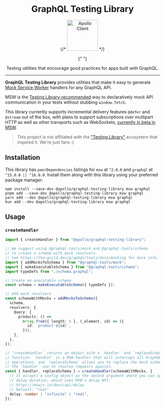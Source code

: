 
<Meta title="GraphQL Testing Library" />

<div align="center">
  <h1>GraphQL Testing Library</h1>

{/* <a href="https://www.apollographql.com/"><img src="https://raw.githubusercontent.com/apollographql/apollo-client-devtools/main/assets/apollo-wordmark.svg" height="100" alt="Apollo Client" /></a> */}

{" "}

<p>
  Testing utilities that encourage good practices for apps built with GraphQL.
</p>

</div>
<hr />

**GraphQL Testing Library** provides utilities that make it easy to generate [Mock Service Worker](https://mswjs.io/) handlers for any GraphQL API.

MSW is the [Testing Library-recommended](https://testing-library.com/docs/react-testing-library/example-intro/#full-example) way to declaratively mock API communication in your tests without stubbing `window.fetch`.

This library currently supports incremental delivery features `@defer` and `@stream` out of the box, with plans to support subscriptions over multipart HTTP as well as other transports such as WebSockets, [currently in beta in MSW](https://github.com/mswjs/msw/discussions/2010).

> This project is not affiliated with the ["Testing Library"](https://github.com/testing-library) ecosystem that inspired it. We're just fans :)

## Installation

This library has `peerDependencies` listings for `msw` at `^2.0.0` and `graphql` at `^15.0.0 || ^16.0.0`. Install them along with this library using your preferred package manager:

```
npm install --save-dev @apollo/graphql-testing-library msw graphql
pnpm add --save-dev @apollo/graphql-testing-library msw graphql
yarn add --dev @apollo/graphql-testing-library msw graphql
bun add --dev @apollo/graphql-testing-library msw graphql
```

## Usage

### `createHandler`

```typescript
import { createHandler } from "@apollo/graphql-testing-library";

// We suggest using @graphql-tools/mock and @graphql-tools/schema
// to create a schema with mock resolvers.
// See https://the-guild.dev/graphql/tools/docs/mocking for more info.
import { addMocksToSchema } from "@graphql-tools/mock";
import { makeExecutableSchema } from "@graphql-tools/schema";
import typeDefs from "./schema.graphql";

// Create an executable schema
const schema = makeExecutableSchema({ typeDefs });

// Add mock resolvers
const schemaWithMocks = addMocksToSchema({
  schema,
  resolvers: {
    Query: {
      products: () =>
        Array.from({ length: 5 }, (_element, id) => ({
          id: `product-${id}`,
        })),
    },
  },
});

// `createHandler` returns an object with a `handler` and `replaceSchema`
// function: `handler` is a MSW handler that will intercept all GraphQL
// operations, and `replaceSchema` allows you to replace the mock schema
// the `handler` use to resolve requests against.
const { handler, replaceSchema } = createHandler(schemaWithMocks, {
  // It accepts a config object as the second argument where you can specify a
  // delay duration, which uses MSW's delay API:
  // https://mswjs.io/docs/api/delay
  // Default: "real"
  delay: number | "infinite" | "real",
});
```
